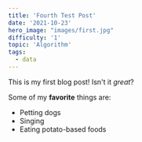 ```yaml
---
title: 'Fourth Test Post'
date: '2021-10-23'
hero_image: "images/first.jpg"
difficulty: '1'
topic: 'Algorithm'
tags:
  - data
---
```


This is my first blog post! Isn't it _great_?

Some of my **favorite** things are:

- Petting dogs
- Singing
- Eating potato-based foods
